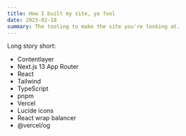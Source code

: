 ```yaml
---
title: How I built my site, ya fool
date: 2023-02-18
summary: The tooling to make the site you're looking at.
---
```


Long story short:

- Contentlayer
- Next.js 13 App Router
- React
- Tailwind
- TypeScript
- pnpm
- Vercel
- Lucide icons
- React wrap balancer
- @vercel/og
